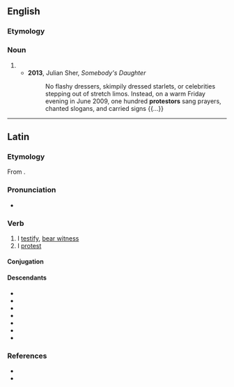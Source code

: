 ==English==

===Etymology===
{{suffix|en|protest|or}}

===Noun===
{{en-noun}}

# {{alternative spelling of|protester|lang=en}}
#* '''2013''', Julian Sher, ''Somebody's Daughter''
#*: No flashy dressers, skimpily dressed starlets, or celebrities stepping out of stretch limos. Instead, on a warm Friday evening in June 2009, one hundred '''protestors''' sang prayers, chanted slogans, and carried signs {{...}}

----

==Latin==

===Etymology===
From {{pre|la|prō|testor}}.

===Pronunciation===
* {{la-IPA|prōtestor}}

===Verb===
{{la-verb|1+|prōtestor}}

# I [[testify]], [[bear witness]]
# I [[protest]]

====Conjugation====
{{la-conj|1+|prōtestor}}

====Descendants====
* {{desc|ca|protestar}}
* {{desc|en|protest}}
* {{desc|fr|protester}}
* {{desc|gl|protestar}}
* {{desc|it|protestare}}
* {{desc|pt|protestar}}
* {{desc|es|protestar}}

===References===
* {{R:L&S}}
* {{R:Gaffiot}}